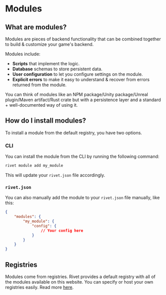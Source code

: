 # Modules

## What are modules?

Modules are pieces of backend functionality that can be combined together to build & customize your game's backend.

Modules include:

- **Scripts** that implement the logic.
- **Database** schemas to store persistent data.
- **User configuration** to let you configure settings on the module.
- **Explicit errors** to make it easy to understand & recover from errors returned from the module.

You can think of modules like an NPM package/Unity package/Unreal plugin/Maven artifact/Rust crate but with a persistence layer and a standard + well-documented way of using it.

## How do I install modules?

To install a module from the default registry, you have two options.

### CLI

You can install the module from the CLI by running the following command:

```sh
rivet module add my_module
```

This will update your `rivet.json` file accordingly.

### `rivet.json`

You can also manually add the module to your `rivet.json` file manually, like this:

```json
{
	"modules": {
		"my_module": {
			"config": {
				// Your config here
			}
		}
	}
}
```

## Registries

Modules come from registries. Rivet provides a default registry with all of the modules available on this website. You can specify or host your own registries easily. Read more [here](/docs/registries).

